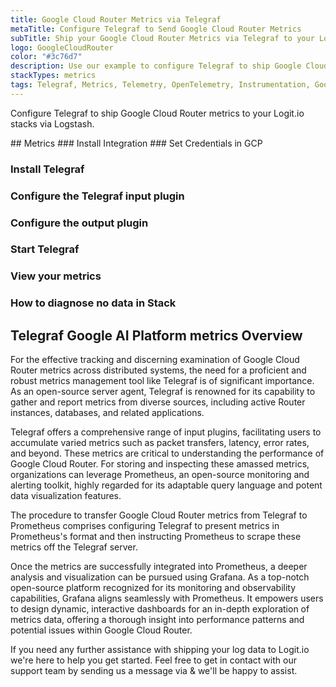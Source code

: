 ```yaml
---
title: Google Cloud Router Metrics via Telegraf
metaTitle: Configure Telegraf to Send Google Cloud Router Metrics
subTitle: Ship your Google Cloud Router Metrics via Telegraf to your Logit.io Stack
logo: GoogleCloudRouter
color: "#3c76d7"
description: Use our example to configure Telegraf to ship Google Cloud Router metrics to Logit.io. Configure Telegraf to send Google Cloud Router metrics to ELK.
stackTypes: metrics
tags: Telegraf, Metrics, Telemetry, OpenTelemetry, Instrumentation, Google Cloud Router, Networking, Network
---
```


Configure Telegraf to ship Google Cloud Router metrics to your Logit.io stacks via Logstash.

<Steps>
  ## Metrics
  ### Install Integration
  <InstallIntegration/>
  ### Set Credentials in GCP

  <SetGCPCredentials intro="Google Cloud Router is an exceptional aggregation of services situated within Google Cloud. It is intentionally constructed for the creation, deployment, and management of dynamic routes for VPN tunnels, fostering secure and efficient interaction between various software elements within a cloud-oriented ecosystem."/>
  
  ### Install Telegraf

  <InstallTelegraf />

  ### Configure the Telegraf input plugin

  <TelegrafStackDriverInput metric_type="router.googleapis.com"/>

  ### Configure the output plugin

  <TelegrafOutputPlugin />

  ### Start Telegraf

  <StartTelegraf />

  ### View your metrics
  <LaunchStack stackType="metrics" source="Google_Cloud_Router_Metrics_via_Telegraf" utmMedium="metrics" utmCampaign="telegraf-GoogleCloudRouter-metrics" />

  ### How to diagnose no data in Stack

  <DiagnoseNoData />
</Steps>

## Telegraf Google AI Platform metrics Overview

For the effective tracking and discerning examination of Google Cloud Router metrics across distributed systems, 
the need for a proficient and robust metrics management tool like Telegraf is of significant importance. 
As an open-source server agent, Telegraf is renowned for its capability to gather and report metrics from 
diverse sources, including active Router instances, databases, and related applications.

Telegraf offers a comprehensive range of input plugins, facilitating users to accumulate varied metrics 
such as packet transfers, latency, error rates, and beyond. These metrics are critical to understanding 
the performance of Google Cloud Router. For storing and inspecting these amassed metrics, organizations 
can leverage Prometheus, an open-source monitoring and alerting toolkit, highly regarded for its 
adaptable query language and potent data visualization features.

The procedure to transfer Google Cloud Router metrics from Telegraf to Prometheus comprises configuring 
Telegraf to present metrics in Prometheus's format and then instructing Prometheus to scrape these 
metrics off the Telegraf server.

Once the metrics are successfully integrated into Prometheus, a deeper analysis and visualization 
can be pursued using Grafana. As a top-notch open-source platform recognized for its monitoring 
and observability capabilities, Grafana aligns seamlessly with Prometheus. It empowers users to 
design dynamic, interactive dashboards for an in-depth exploration of metrics data, offering a 
thorough insight into performance patterns and potential issues within Google Cloud Router.

If you need any further assistance with shipping your log data to Logit.io we're here to help 
you get started. Feel free to get in contact with our support team by sending us a 
message via <IntercomButton text="live chat" /> & we'll be happy to assist.